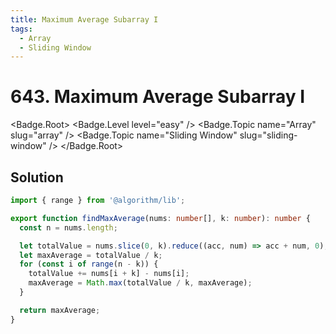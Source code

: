 ```yaml
---
title: Maximum Average Subarray I
tags:
  - Array
  - Sliding Window
---
```


# 643. Maximum Average Subarray I

<Badge.Root>
  <Badge.Level level="easy" />
  <Badge.Topic name="Array" slug="array" />
  <Badge.Topic name="Sliding Window" slug="sliding-window" />
</Badge.Root>

## Solution

```typescript filename="solution.ts" copy
import { range } from '@algorithm/lib';

export function findMaxAverage(nums: number[], k: number): number {
  const n = nums.length;

  let totalValue = nums.slice(0, k).reduce((acc, num) => acc + num, 0);
  let maxAverage = totalValue / k;
  for (const i of range(n - k)) {
    totalValue += nums[i + k] - nums[i];
    maxAverage = Math.max(totalValue / k, maxAverage);
  }

  return maxAverage;
}
```

<ProblemLink
  codingSite="leetcode"
  href="https://leetcode.com/problems/maximum-average-subarray-i"
  title="Maximum Average Subarray I"
/>
